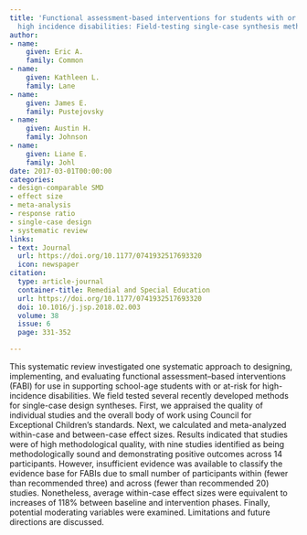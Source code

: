 ```yaml
---
title: 'Functional assessment-based interventions for students with or at-risk for
  high incidence disabilities: Field-testing single-case synthesis methods'
author:
- name:
    given: Eric A.
    family: Common
- name:
    given: Kathleen L.
    family: Lane
- name:
    given: James E.
    family: Pustejovsky
- name:
    given: Austin H.
    family: Johnson
- name:
    given: Liane E.
    family: Johl
date: 2017-03-01T00:00:00
categories:
- design-comparable SMD
- effect size
- meta-analysis
- response ratio
- single-case design
- systematic review
links:
- text: Journal
  url: https://doi.org/10.1177/0741932517693320
  icon: newspaper
citation:
  type: article-journal
  container-title: Remedial and Special Education
  url: https://doi.org/10.1177/0741932517693320
  doi: 10.1016/j.jsp.2018.02.003
  volume: 38
  issue: 6
  page: 331-352

---
```


This systematic review investigated one systematic approach to designing, implementing, and evaluating functional assessment–based interventions (FABI) for use in supporting school-age students with or at-risk for high-incidence disabilities. We field tested several recently developed methods for single-case design syntheses. First, we appraised the quality of individual studies and the overall body of work using Council for Exceptional Children’s standards. Next, we calculated and meta-analyzed within-case and between-case effect sizes. Results indicated that studies were of high methodological quality, with nine studies identified as being methodologically sound and demonstrating positive outcomes across 14 participants. However, insufficient evidence was available to classify the evidence base for FABIs due to small number of participants within (fewer than recommended three) and across (fewer than recommended 20) studies. Nonetheless, average within-case effect sizes were equivalent to increases of 118% between baseline and intervention phases. Finally, potential moderating variables were examined. Limitations and future directions are discussed.

